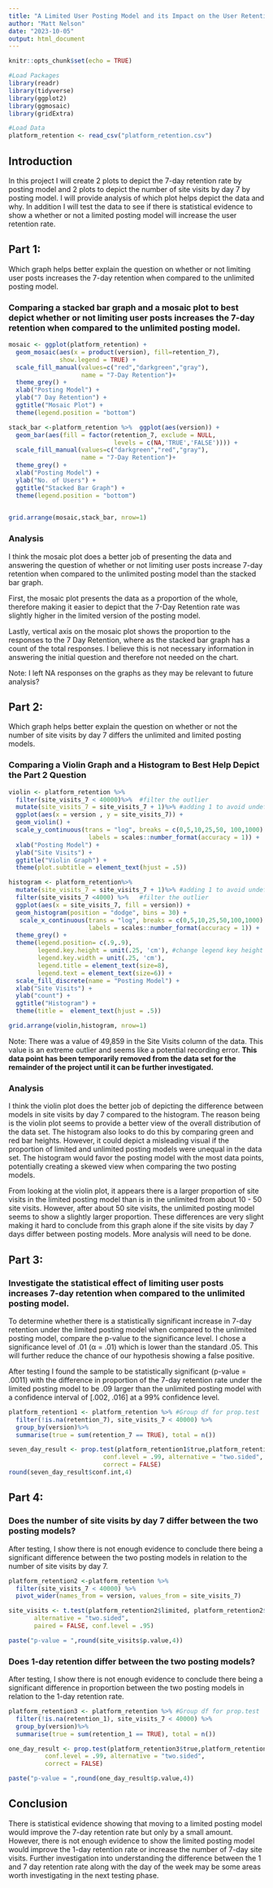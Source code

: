 ---
title: "A Limited User Posting Model and its Impact on the User Retention Rate"
author: "Matt Nelson"
date: "2023-10-05"
output: html_document
---

```{r setup, include=FALSE}
knitr::opts_chunk$set(echo = TRUE)
```

```{r include=FALSE}
#Load Packages
library(readr)
library(tidyverse)
library(ggplot2)
library(ggmosaic)
library(gridExtra)
```

```{r include=FALSE}
#Load Data
platform_retention <- read_csv("platform_retention.csv")
```

## Introduction
In this project I will create 2 plots to depict the 7-day retention rate by posting model and 2 plots to depict the number of site visits by day 7 by posting model.  I will provide analysis of which plot helps depict the data and why.  In addition I will test the data to see if there is statistical evidence to show a whether or not a limited posting model will increase the user retention rate.

## Part 1:
Which graph helps better explain the question on whether or not limiting user posts increases the 7-day retention when compared to the unlimited posting model.

### Comparing a stacked bar graph and a mosaic plot to best depict whether or not limiting user posts increases the 7-day retention when compared to the unlimited posting model. 
```{r fig.show='hide',include=FALSE, warning=FALSE}
mosaic <- ggplot(platform_retention) +
  geom_mosaic(aes(x = product(version), fill=retention_7), 
              show.legend = TRUE) + 
  scale_fill_manual(values=c("red","darkgreen","gray"),
                    name = "7-Day Retention")+
  theme_grey() + 
  xlab("Posting Model") + 
  ylab("7 Day Retention") + 
  ggtitle("Mosaic Plot") + 
  theme(legend.position = "bottom")

stack_bar <-platform_retention %>%  ggplot(aes(version)) +
  geom_bar(aes(fill = factor(retention_7, exclude = NULL,
                             levels = c(NA,'TRUE','FALSE')))) +
  scale_fill_manual(values=c("darkgreen","red","gray"),
                    name = "7-Day Retention")+
  theme_grey() +
  xlab("Posting Model") + 
  ylab("No. of Users") + 
  ggtitle("Stacked Bar Graph") + 
  theme(legend.position = "bottom") 
  
```

```{r somePlot, echo=FALSE, fig.width=15, fig.height=6, warning=FALSE}
grid.arrange(mosaic,stack_bar, nrow=1)
```

### Analysis
I think the mosaic plot does a better job of presenting the data and answering the question of whether or not limiting user posts increase 7-day retention when compared to the unlimited posting model than the stacked bar graph.  

First, the mosaic plot presents the data as a proportion of the whole, therefore making it easier to depict that the 7-Day Retention rate was slightly higher in the limited version of the posting model.

Lastly, vertical axis on the mosaic plot shows the proportion to the responses to the 7 Day Retention, where as the stacked bar graph has a count of the total responses.  I believe this is not necessary information in answering the initial question and therefore not needed on the chart. 

Note: I left NA responses on the graphs as they may be relevant to future analysis? 

## Part 2:
Which graph helps better explain the question on whether or not the number of site visits by day 7 differs the unlimited and limited posting models.

### Comparing a Violin Graph and a Histogram to Best Help Depict the Part 2 Question 
```{r fig.show='hide',include=FALSE}
violin <- platform_retention %>%
  filter(site_visits_7 < 40000)%>%  #filter the outlier
  mutate(site_visits_7 = site_visits_7 + 1)%>% #adding 1 to avoid undefined log of 0
  ggplot(aes(x = version , y = site_visits_7)) +
  geom_violin() +
  scale_y_continuous(trans = "log", breaks = c(0,5,10,25,50, 100,1000),
                      labels = scales::number_format(accuracy = 1)) +
  xlab("Posting Model") + 
  ylab("Site Visits") + 
  ggtitle("Violin Graph") +
  theme(plot.subtitle = element_text(hjust = .5))

histogram <- platform_retention%>%
  mutate(site_visits_7 = site_visits_7 + 1)%>% #adding 1 to avoid undefined log 0
  filter(site_visits_7 <4000) %>%   #filter the outlier
  ggplot(aes(x = site_visits_7, fill = version)) +
  geom_histogram(position = "dodge", bins = 30) + 
   scale_x_continuous(trans = "log", breaks = c(0,5,10,25,50,100,1000),
                      labels = scales::number_format(accuracy = 1)) +
  theme_grey() +
  theme(legend.position= c(.9,.9),
        legend.key.height = unit(.25, 'cm'), #change legend key height
        legend.key.width = unit(.25, 'cm'),
        legend.title = element_text(size=8),
        legend.text = element_text(size=6)) +
  scale_fill_discrete(name = "Posting Model") + 
  xlab("Site Visits") + 
  ylab("count") + 
  ggtitle("Histogram") +
  theme(title =  element_text(hjust = .5))
```

```{r r somePlot, echo=FALSE, fig.width=15, fig.height=5}
grid.arrange(violin,histogram, nrow=1)
```

Note: There was a value of 49,859 in the Site Visits column of the data.  This value is an extreme outlier and seems like a potential recording error.  **This data point has been temporarily removed from the data set for the remainder of the project until it can be further investigated.**


### Analysis
I think the violin plot does the better job of depicting the difference between models in site visits by day 7 compared to the histogram.  The reason being is the violin plot seems to provide a better view of the overall distribution of the data set.  The histogram also looks to do this by comparing green and red bar heights.  However, it could depict a misleading visual if the proportion of limited and unlimited posting models were unequal in the data set.  The histogram would favor the posting model with the most data points, potentially creating a skewed view when comparing the two posting models. 

From looking at the violin plot, it appears there is a larger proportion of site visits in the limited posting model than is in the unlimited from about 10 - 50 site visits.  However, after about 50 site visits, the unlimited posting model seems to show a slightly larger proportion.  These differences are very slight making it hard to conclude from this graph alone if the site visits by day 7 days differ between posting models.  More analysis will need to be done.


## Part 3: 
### Investigate the statistical effect of limiting user posts increases 7-day retention when compared to the unlimited posting model.


To determine whether there is a statistically significant increase in 7-day retention under the limited posting model when compared to the unlimited posting model, compare the p-value to the significance level.  I chose a significance level of .01 (&alpha; = .01) which is lower than the standard .05.  This will further reduce the chance of our hypothesis showing a false positive. 

After testing I found the sample to be statistically significant (p-value = .0011) with the difference in proportion of the 7-day retention rate under the limited posting model to be .09 larger than the unlimited posting model with a confidence interval of [.002, .016] at a 99% confidence level.

```{r echo=FALSE}
platform_retention1 <- platform_retention %>% #Group df for prop.test
  filter(!is.na(retention_7), site_visits_7 < 40000) %>%
  group_by(version)%>%
  summarise(true = sum(retention_7 == TRUE), total = n())
```

```{r echo=FALSE}
seven_day_result <- prop.test(platform_retention1$true,platform_retention1$total, 
                          conf.level = .99, alternative = "two.sided",
                          correct = FALSE)
round(seven_day_result$conf.int,4)
```

## Part 4:
### Does the number of site visits by day 7 differ between the two posting models?

After testing, I show there is not enough evidence to conclude there being a significant difference between the two posting models in relation to the number of site visits by day 7.

```{r echo=FALSE}
platform_retention2 <-platform_retention %>%
  filter(site_visits_7 < 40000) %>%
  pivot_wider(names_from = version, values_from = site_visits_7)
```

```{r echo = FALSE}
site_visits <- t.test(platform_retention2$limited, platform_retention2$unlimited,
       alternative = "two.sided",
       paired = FALSE, conf.level = .95)

paste("p-value = ",round(site_visits$p.value,4))
```

### Does 1-day retention differ between the two posting models?

After testing, I show there is not enough evidence to conclude there being a significant difference in proportion between the two posting models in relation to the 1-day retention rate.

```{r echo=FALSE}
platform_retention3 <- platform_retention %>% #Group df for prop.test
  filter(!is.na(retention_1), site_visits_7 < 40000) %>%
  group_by(version)%>%
  summarise(true = sum(retention_1 == TRUE), total = n())
```

```{r echo=FALSE}
one_day_result <- prop.test(platform_retention3$true,platform_retention3$total,
          conf.level = .99, alternative = "two.sided",
          correct = FALSE)

paste("p-value = ",round(one_day_result$p.value,4))
```

## Conclusion
There is statistical evidence showing that moving to a limited posting model would improve the 7-day retention rate but only by a small amount.  However, there is not enough evidence to show the limited posting model would improve the 1-day retention rate or increase the number of 7-day site visits.  Further investigation into understanding the difference between the 1 and 7 day retention rate along with the day of the week may be some areas worth investigating in the next testing phase.

